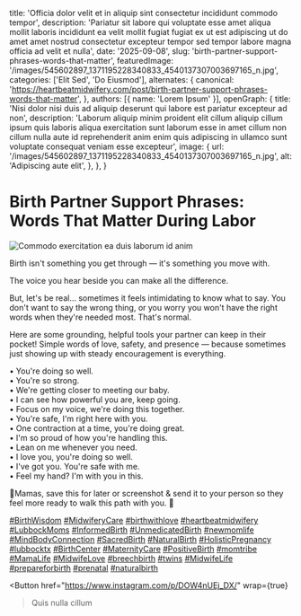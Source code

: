 
  title: 'Officia dolor velit et in aliquip sint consectetur incididunt commodo tempor',
  description: 'Pariatur sit labore qui voluptate esse amet aliqua mollit laboris incididunt ea velit mollit fugiat fugiat ex ut est adipiscing ut do amet amet nostrud consectetur excepteur tempor sed tempor labore magna officia ad velit et nulla',
  date: '2025-09-08',
  slug: 'birth-partner-support-phrases-words-that-matter',
  featuredImage: '/images/545602897_1371195228340833_4540137307003697165_n.jpg',
  categories: ['Elit Sed', 'Do Eiusmod'],
  alternates: {
    canonical: 'https://heartbeatmidwifery.com/post/birth-partner-support-phrases-words-that-matter',
  },
  authors: [{ name: 'Lorem Ipsum' }],
  openGraph: {
    title: 'Nisi dolor nisi duis ad aliquip deserunt qui labore est pariatur excepteur ad non',
    description: 'Laborum aliquip minim proident elit cillum aliquip cillum ipsum quis laboris aliqua exercitation sunt laborum esse in amet cillum non cillum nulla aute id reprehenderit anim enim quis adipiscing in ullamco sunt voluptate consequat veniam esse excepteur',
    image: {
      url: '/images/545602897_1371195228340833_4540137307003697165_n.jpg',
      alt: 'Adipiscing aute elit',
    },
  },
}

# Birth Partner Support Phrases: Words That Matter During Labor

<Image
  src="/images/545602897_1371195228340833_4540137307003697165_n.jpg"
  size="large"
  wrap={true}
  alt="Commodo exercitation ea duis laborum id anim"
/>

Birth isn't something you get through — it's something you move with.

The voice you hear beside you can make all the difference.

But, let's be real… sometimes it feels intimidating to know what to say. You don't want to say the wrong thing, or you worry you won't have the right words when they're needed most. That's normal.

Here are some grounding, helpful tools your partner can keep in their pocket! Simple words of love, safety, and presence — because sometimes just showing up with steady encouragement is everything.

• You're doing so well.<br/> • You're so strong.<br/> • We're getting closer to meeting our baby.<br/> • I can see how powerful you are, keep going.<br/> • Focus on my voice, we're doing this together.<br/> • You're safe, I'm right here with you.<br/> • One contraction at a time, you're doing great.<br/> • I'm so proud of how you're handling this.<br/> • Lean on me whenever you need.<br/> • I love you, you're doing so well.<br/> • I've got you. You're safe with me.<br/> • Feel my hand? I'm with you in this.

🌾Mamas, save this for later or screenshot & send it to your person so they feel more ready to walk this path with you. 🤍

[#BirthWisdom](https://www.instagram.com/explore/tags/birthwisdom/) [#MidwiferyCare](https://www.instagram.com/explore/tags/midwiferycare/) [#birthwithlove](https://www.instagram.com/explore/tags/birthwithlove/) [#heartbeatmidwifery](https://www.instagram.com/explore/tags/heartbeatmidwifery/) [#LubbockMoms](https://www.instagram.com/explore/tags/lubbockmoms/) [#InformedBirth](https://www.instagram.com/explore/tags/informedbirth/) [#UnmedicatedBirth](https://www.instagram.com/explore/tags/unmedicatedbirth/) [#newmomlife](https://www.instagram.com/explore/tags/newmomlife/) [#MindBodyConnection](https://www.instagram.com/explore/tags/mindbodyconnection/) [#SacredBirth](https://www.instagram.com/explore/tags/sacredbirth/) [#NaturalBirth](https://www.instagram.com/explore/tags/naturalbirth/) [#HolisticPregnancy](https://www.instagram.com/explore/tags/holisticpregnancy/) [#lubbocktx](https://www.instagram.com/explore/tags/lubbocktx/) [#BirthCenter](https://www.instagram.com/explore/tags/birthcenter/) [#MaternityCare](https://www.instagram.com/explore/tags/maternitycare/) [#PositiveBirth](https://www.instagram.com/explore/tags/positivebirth/) [#momtribe](https://www.instagram.com/explore/tags/momtribe/) [#MamaLife](https://www.instagram.com/explore/tags/mamalife/) [#MidwifeLove](https://www.instagram.com/explore/tags/midwifelove/) [#breechbirth](https://www.instagram.com/explore/tags/breechbirth/) [#twins](https://www.instagram.com/explore/tags/twins/) [#MidwifeLife](https://www.instagram.com/explore/tags/midwifelife/) [#prepareforbirth](https://www.instagram.com/explore/tags/prepareforbirth/) [#prenatal](https://www.instagram.com/explore/tags/prenatal/) [#naturalbirth](https://www.instagram.com/explore/tags/naturalbirth/)

<Button
  href="https://www.instagram.com/p/DOW4nUEj_DX/"
  wrap={true}
>Quis nulla cillum</Button>
